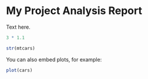 My Project Analysis Report
========================================================

Text here.

```r
3 * 1.1

str(mtcars)
```

You can also embed plots, for example:

```r
plot(cars)
```

